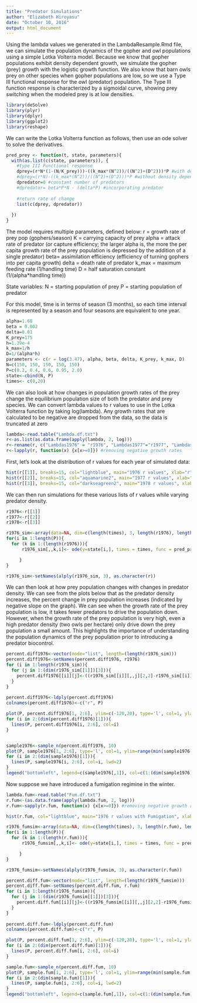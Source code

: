 ```yaml
---
title: "Predator Simulations"
author: "Elizabeth Hiroyasu"
date: "October 10, 2016"
output: html_document
---
```


Using the lambda values we generated in the LambdaResample.Rmd file, we can simulate the population dynamics of the gopher and owl populations using a simple Lotka Volterra model. Because we know that gopher populations exhibit density dependent growth, we simulate the gopher (prey) growth with the logistic growth function. We also know that barn owls prey on other species when gopher populations are low, so we use a Type III functional response for the owl (predator) population. The Type III function response is characterized by a sigmoidal curve, showing prey switching when the modeled prey is at low densities.

```r
library(deSolve)
library(plyr)
library(dplyr)
library(ggplot2)
library(reshape)
```

We can write the Lotka Volterra function as follows, then use an ode solver to solve the derivatives.
```r
pred_prey <- function(t, state, parameters){
  with(as.list(c(state, parameters)), {
    #type III Functional response
    dprey=(r*N*(1-(N/K_prey)))-((k_max*(N^2))/((N^2)+(D^2)))*P #with density dependence
    #dprey=(r*N)-((k_max*(N^2))/((N^2)+(D^2)))*P #without density dependence
    dpredator=0 #constant number of predators
    #dpredator= beta*P*N - (delta*P) #incorporating predator
    
    #return rate of change
    list(c(dprey, dpredator))
    
  })
}
```


The model requires multiple parameters, defined below:
r = growth rate of prey pop (gophers/season)
K = carrying capacity of prey
alpha = attack rate of predator (or capture efficiency; the larger alpha is, the more the per capita growth rate of the prey population is depressed by the addition of a single predator)
beta= assimilation efficiency (efficiency of turning gophers into per capita growth)
delta = death rate of predator
k_max = maximum feeding rate (1/handling time)
D = half saturation constant (1/(alpha*handling time))

State variables:
N = starting population of prey 
P = starting population of predator


For this model, time is in terms of season (3 months), so each time interval is represented by a season and four seasons are equivalent to one year.
```r
alpha=1.68
beta = 0.002
delta=0.01
K_prey=175
h=1.39e-4
k_max=1/h
D=1/(alpha*h)
parameters <- c(r = log(3.47), alpha, beta, delta, K_prey, k_max, D)
N=c(150, 150, 150, 150, 150)
P=c(0.2, 0.4, 0.6, 0.95, 2.0)
state<-cbind(N, P)
times<- c(0,20)
```

We can also look at how changes in population growth rates of the prey change the equilibrium population size of both the predator and prey species. We can convert lambda values to r values to use in the Lotka Volterra function by taking log(lambda). Any growth rates that are calculated to be negative are dropped from the data, so the data is truncated at zero
```r
lambda<-read.table("Lambda.df.txt")
r<-as.list(as.data.frame(apply(lambda, 2, log)))
r<-rename(r, c("Lambdas1976" = "r1976", "Lambdas1977"="r1977", "Lambdas1978" = "r1978"))
r<-lapply(r, function(x) {x[x>=0]}) #removing negative growth rates
```

First, let's look at the distribution of r values for each year of simulated data:
```r
hist(r[[1]], breaks=15, col="lightblue", main="1976 r values", xlab="r")
hist(r[[2]], breaks=15, col="aquamarine2", main="1977 r values", xlab="r")
hist(r[[3]], breaks=15, col="darkseagreen2", main="1978 r values", xlab="r")
```

We can then run simulations for these various lists of r values while varying predator density.
```r
r1976<-r[[1]]
r1977<-r[[2]]
r1978<-r[[3]]

r1976_sim<-array(data=NA, dim=c(length(times), 3, length(r1976), length(P)))
for(i in 1:length(P)){
  for (k in 1:(length(r1976))){
      r1976_sim[,,k,i]<- ode(y=state[i,], times = times, func = pred_prey, parms = c(r = r1976[k], alpha, beta, delta, K_prey, k_max, D))

     }
}

r1976_sim<-setNames(alply(r1976_sim, 3), as.character(r))
```


We can then look at how prey population changes with changes in predator density. We can see from the plots below that as the predator density increases, the percent change in prey population increases (indicated by negative slope on the graph). We can see when the growth rate of the prey population is low, it takes fewer predators to drive the population down. However, when the growth rate of the prey population is very high, even a high predator density (two owls per hectare) only drive down the prey population a small amount. This highlights the importance of understanding the population dynamics of the prey population prior to introducing a predator biocontrol.
```r
percent.diff1976<-vector(mode="list", length=(length(r1976_sim)))
percent.diff1976<-setNames(percent.diff1976, r1976)
for (i in 1:length(r1976_sim)){
  for (j in 1:(dim(r1976_sim[[1]])[3])){
    percent.diff1976[[i]][j]<-((r1976_sim[[i]][,,j][2,2]-r1976_sim[[i]][,,j][1,2])/r1976_sim[[i]][,,j][2,2])*100
  }
}
    
percent.diff1976<-ldply(percent.diff1976)
colnames(percent.diff1976)<-c("r", P)

plot(P, percent.diff1976[1, 2:6], ylim=c(-120,20), type='l', col=1, ylab="Percent Change in Prey", xlab="Predator Density per Ha", main="1976 Percent change in Prey by Predator Density")
for (i in 2:(dim(percent.diff1976)[1])){
  lines(P, percent.diff1976[i, 2:6], col=i)
}


sample1976<-sample_n(percent.diff1976, 10)
plot(P, sample1976[1, 2:6], type='l', col=1, ylim=range(min(sample1976[,2:6]), max(sample1976[,2:6])), ylab="Percent Change in Prey", xlab="Predator Density per Ha", main="1976 Percent change in Prey by Predator Density", lwd=2)
for (i in 2:(dim(sample1976)[1])){
  lines(P, sample1976[i, 2:6], col=i, lwd=2) 
}
legend("bottomleft", legend=c(sample1976[,1]), col=c(1:(dim(sample1976)[1])), lty=1, cex=0.55, bty="n")
```

Now suppose we have introduced a fumigation regimine in the winter.
```r
lambda.fum<-read.table("Fum.df.txt")
r.fum<-(as.data.frame(apply(lambda.fum, 2, log)))
r.fum<-sapply(r.fum, function(x) {x[x>=0]}) #removing negative growth rates

hist(r.fum, col="lightblue", main="1976 r values with Fumigation", xlab="r")

r1976_fumsim<-array(data=NA, dim=c(length(times), 3, length(r.fum), length(P)))
for(i in 1:length(P)){
  for (k in 1:(length(r.fum))){
      r1976_fumsim[,,k,i]<- ode(y=state[i,], times = times, func = pred_prey, parms = c(r = r.fum[k], alpha, beta, delta, K_prey, k_max, D))

     }
}

r1976_fumsim<-setNames(alply(r1976_fumsim, 3), as.character(r.fum))

percent.diff.fum<-vector(mode="list", length=(length(r1976_fumsim)))
percent.diff.fum<-setNames(percent.diff.fum, r.fum)
for (i in 1:length(r1976_fumsim)){
  for (j in 1:(dim(r1976_fumsim[[1]])[3])){
    percent.diff.fum[[i]][j]<-((r1976_fumsim[[i]][,,j][2,2]-r1976_fumsim[[i]][,,j][1,2])/r1976_fumsim[[i]][,,j][2,2])*100
  }
}
    
percent.diff.fum<-ldply(percent.diff.fum)
colnames(percent.diff.fum)<-c("r", P)

plot(P, percent.diff.fum[1, 2:6], ylim=c(-120,20), type='l', col=1, ylab="Percent Change in Prey", xlab="Predator Density per Ha", main="1976 Percent change in Prey by Predator Density")
for (i in 2:(dim(percent.diff.fum)[1])){
  lines(P, percent.diff.fum[i, 2:6], col=i)
}

sample.fum<-sample_n(percent.diff.fum, 10)
plot(P, sample.fum[1, 2:6], type='l', col=1, ylim=range(min(sample.fum[,2:6]), max(sample.fum[,2:6])), ylab="Percent Change in Prey", xlab="Predator Density per Ha", main="1976 Percent change in Prey by Predator Density with Fumigation", lwd=2)
for (i in 2:(dim(sample.fum)[1])){
  lines(P, sample.fum[i, 2:6], col=i, lwd=2) 
}
legend("bottomleft", legend=c(sample.fum[,1]), col=c(1:(dim(sample.fum)[1])), lty=1, cex=0.55, bty="n")

```